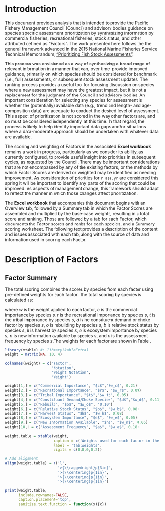 
# Introduction

This document provides analysis that is intended to provide the Pacific Fishery Management Council (Council) and advisory bodies guidance on species specific assessment prioritization by synthesizing information by commercial fisheries, recreational fisheries, stock status, and other attributed defined as "Factors".  The work presented here follows the the general framework advanced in the 2015 National Marine Fisheries Service Technical Memorandum, ["Prioritizing Fish Stock Assessments"](https://www.st.nmfs.noaa.gov/Assets/stock/documents/PrioritizingFishStockAssessments_FinalWeb.pdf).  

This process was envisioned as a way of synthesizing a broad range of relevant information in a manner that can, over time, provide improved guidance, primarily on which species should be considered for benchmark (i.e., full) assessments, or subsequent stock assessment updates. The ranking process provides a useful tool for focusing discussion on species where a new assessment may have the greatest impact, but it is not a replacement for the judgment of the Council and advisory bodies. An important consideration for selecting any species for assessment is whether the (potentially) available data (e.g., trend and length- and age-composition data) are adequate to conduct the desired level of assessment. This aspect of prioritization is not scored in the way other factors are, and so must be considered independently, at this time.  In that regard, the process is likely to help identify important data gaps and/or situations where a data-moderate approach should be undertaken with whatever data are available.

The scoring and weighting of Factors in the associated **Excel workbook** remains a work in progress, particularly as we consider its ability, as currently configured, to provide useful insight into priorities in subsequent cycles, as requested by the Council. There may be important considerations that are not encompassed by any of the existing factors, or the methods by which Factor Scores are derived or weighted may be identified as needing improvement.  As consideration of priorities for `r ass.yr` are considered this spring it will be important to identify any parts of the scoring that could be improved.  As aspects of management change, this framework should adapt to reflect the manner in which those changes affect prioritization.  

The **Excel workbook** that accompanies this document begins with an Overview tab, followed by a Summary tab in which the Factor Scores are assembled and multiplied by the base-case weights, resulting in a total score and ranking.  Those are followed by a tab for each Factor, which documents the Factor scores and ranks for each species, and a Summary scoring worksheet. The following text provides a description of the content and issues associated with each tab, along with the source of data and information used in scoring each Factor.


# Description of Factors

## Factor Summary

The total scoring combines the scores by species from each factor using pre-defined weights for each factor. The total scoring by species is calculated as:
  
\begin{centering}
$\text{F}_s = w_c*c_{s} + w_r*r_{s}+w_t*t_{s}+w_d*d_{s}+w_o*o_{s}+w_b*b_s+w_h*h_s+w_e*e_s+w_n*n_s+w_a*a_s$
\end{centering}

where $w$ is the weight applied to each factor, $c$ is the commercial importance by species $s$, $r$ is the recreational importance by species $s$, $t$ is the tribal importance by species $s$, $d$ is he constituent demand or choke factor by species $s$, $o$ is rebuilding by species $s$, $b$ is relative stock status by species $s$, $h$ is harvest by species $s$, $e$ is ecosystem importance by species $s$, $n$ is new information available by species $s$, and $a$ is the assessment frequency by species $s$.The weights for each factor are shown in Table \ref{tab:weights}.

```r
library(xtable) #; library(kableExtra)
weight = matrix(NA, 10, 4)

colnames(weight) = c('Factor',
                     'Notation',
                     'Weight Notation',
                     'Weight')

weight[1,] = c("Commercial Importance", "$c$","$w_c$", 0.21)
weight[2,] = c("Recrational Importance", "$r$", "$w_r$", 0.09)
weight[3,] = c("Tribal Importance", "$t$","$w_t$", 0.05)
weight[4,] = c("Constituant Demand/Choke Species", "$d$","$w_d$", 0.11)
weight[5,] = c("Rebuild", "$o$", "$w_o$", '0.10')
weight[6,] = c("Relative Stock Status", "$b$", "$w_b$", 0.08)
weight[7,] = c("Harvest Status", "$h$", "$w_h$", 0.08)
weight[8,] = c("Ecosystem Importance", "$e$", "$w_e$", 0.05)
weight[9,] = c("New Information Available", "$n$", "$w_n$", 0.05)
weight[10,] = c("Assessment Frequency", "$a$", "$w_a$", 0.18)

weight.table = xtable(weight, 
                      caption = c('Weights used for each factor in the calculation of total factor score by species'),
                      label = 'tab:weights',
                      digits = c(0,0,0,0,2))

# Add alignment  
align(weight.table) = c('l',
                        '>{\\raggedright}p{3in}',
                        '>{\\centering}p{1in}',
                        '>{\\centering}p{1in}',
                        '>{\\centering}p{1in}')  

print(weight.table, 
      include.rownames=FALSE, 
      caption.placement='top',
      sanitize.text.function = function(x){x})

```

\FloatBarrier
